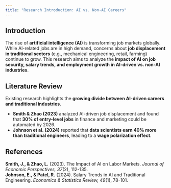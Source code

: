 ```yaml
---
title: "Research Introduction: AI vs. Non-AI Careers"
---
```


## Introduction  

The rise of **artificial intelligence (AI)** is transforming job markets globally. While AI-related jobs are in high demand, concerns about **job displacement in traditional sectors** (e.g., mechanical engineering, retail, farming) continue to grow. This research aims to analyze the **impact of AI on job security, salary trends, and employment growth in AI-driven vs. non-AI industries**.

## Literature Review  
Existing research highlights the **growing divide between AI-driven careers and traditional industries**.

- **Smith & Zhao (2023)** analyzed AI-driven job displacement and found that **30% of entry-level jobs** in finance and marketing could be automated by 2026.  
- **Johnson et al. (2024)** reported that **data scientists earn 40% more than traditional engineers**, leading to a **wage polarization effect**.  

## References  
**Smith, J., & Zhao, L.** (2023). The Impact of AI on Labor Markets. *Journal of Economic Perspectives, 37*(2), 112-135.  
**Johnson, E., & Patel, R.** (2024). Salary Trends in AI and Traditional Engineering. *Economics & Statistics Review, 49*(1), 78-101.  
